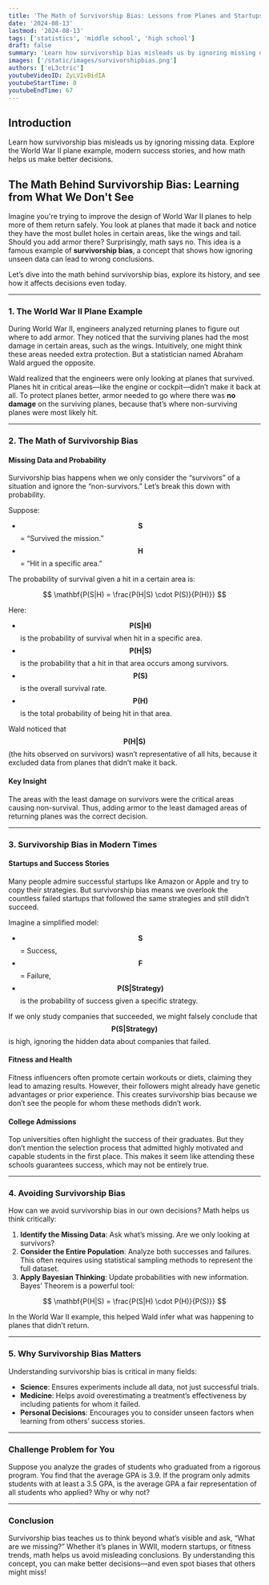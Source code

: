 ```yaml
---
title: 'The Math of Survivorship Bias: Lessons from Planes and Startups'
date: '2024-08-13'
lastmod: '2024-08-13'
tags: ['statistics', 'middle school', 'high school']
draft: false
summary: 'Learn how survivorship bias misleads us by ignoring missing data. Explore the World War II plane example, modern success stories, and how math helps us make better decisions.'
images: ['/static/images/survivorshipbias.png']
authors: ['eL3ctric']
youtubeVideoID: ZyLVIvBidIA
youtubeStartTime: 0
youtubeEndTime: 67
---
```


## Introduction

Learn how survivorship bias misleads us by ignoring missing data. Explore the World War II plane example, modern success stories, and how math helps us make better decisions.

<TOCInline toc={props.toc} exclude="Introduction" />

## The Math Behind Survivorship Bias: Learning from What We Don't See

Imagine you're trying to improve the design of World War II planes to help more of them return safely. You look at planes that made it back and notice they have the most bullet holes in certain areas, like the wings and tail. Should you add armor there? Surprisingly, math says no. This idea is a famous example of **survivorship bias**, a concept that shows how ignoring unseen data can lead to wrong conclusions.

Let’s dive into the math behind survivorship bias, explore its history, and see how it affects decisions even today.

---

### **1. The World War II Plane Example**

During World War II, engineers analyzed returning planes to figure out where to add armor. They noticed that the surviving planes had the most damage in certain areas, such as the wings. Intuitively, one might think these areas needed extra protection. But a statistician named Abraham Wald argued the opposite.

Wald realized that the engineers were only looking at planes that survived. Planes hit in critical areas—like the engine or cockpit—didn’t make it back at all. To protect planes better, armor needed to go where there was **no damage** on the surviving planes, because that’s where non-surviving planes were most likely hit.

---

### **2. The Math of Survivorship Bias**

#### **Missing Data and Probability**

Survivorship bias happens when we only consider the “survivors” of a situation and ignore the “non-survivors.” Let’s break this down with probability.

Suppose:

- $$\mathbf{S}$$ = “Survived the mission.”
- $$\mathbf{H}$$ = “Hit in a specific area.”

The probability of survival given a hit in a certain area is:

$$
\mathbf{P(S|H) = \frac{P(H|S) \cdot P(S)}{P(H)}}
$$

Here:

- $$\mathbf{P(S|H)}$$ is the probability of survival when hit in a specific area.
- $$\mathbf{P(H|S)}$$ is the probability that a hit in that area occurs among survivors.
- $$\mathbf{P(S)}$$ is the overall survival rate.
- $$\mathbf{P(H)}$$ is the total probability of being hit in that area.

Wald noticed that $$\mathbf{P(H|S)}$$ (the hits observed on survivors) wasn’t representative of all hits, because it excluded data from planes that didn’t make it back.

#### **Key Insight**

The areas with the least damage on survivors were the critical areas causing non-survival. Thus, adding armor to the least damaged areas of returning planes was the correct decision.

---

### **3. Survivorship Bias in Modern Times**

#### **Startups and Success Stories**

Many people admire successful startups like Amazon or Apple and try to copy their strategies. But survivorship bias means we overlook the countless failed startups that followed the same strategies and still didn’t succeed.

Imagine a simplified model:

- $$\mathbf{S}$$ = Success,
- $$\mathbf{F}$$ = Failure,
- $$\mathbf{P(S|Strategy)}$$ is the probability of success given a specific strategy.

If we only study companies that succeeded, we might falsely conclude that $$\mathbf{P(S|Strategy)}$$ is high, ignoring the hidden data about companies that failed.

#### **Fitness and Health**

Fitness influencers often promote certain workouts or diets, claiming they lead to amazing results. However, their followers might already have genetic advantages or prior experience. This creates survivorship bias because we don’t see the people for whom these methods didn’t work.

#### **College Admissions**

Top universities often highlight the success of their graduates. But they don’t mention the selection process that admitted highly motivated and capable students in the first place. This makes it seem like attending these schools guarantees success, which may not be entirely true.

---

### **4. Avoiding Survivorship Bias**

How can we avoid survivorship bias in our own decisions? Math helps us think critically:

1. **Identify the Missing Data**: Ask what’s missing. Are we only looking at survivors?
2. **Consider the Entire Population**: Analyze both successes and failures. This often requires using statistical sampling methods to represent the full dataset.
3. **Apply Bayesian Thinking**: Update probabilities with new information. Bayes’ Theorem is a powerful tool:

$$
\mathbf{P(H|S) = \frac{P(S|H) \cdot P(H)}{P(S)}}
$$

In the World War II example, this helped Wald infer what was happening to planes that didn’t return.

---

### **5. Why Survivorship Bias Matters**

Understanding survivorship bias is critical in many fields:

- **Science**: Ensures experiments include all data, not just successful trials.
- **Medicine**: Helps avoid overestimating a treatment’s effectiveness by including patients for whom it failed.
- **Personal Decisions**: Encourages you to consider unseen factors when learning from others’ success stories.

---

### **Challenge Problem for You**

Suppose you analyze the grades of students who graduated from a rigorous program. You find that the average GPA is 3.9. If the program only admits students with at least a 3.5 GPA, is the average GPA a fair representation of all students who applied? Why or why not?

---

### **Conclusion**

Survivorship bias teaches us to think beyond what’s visible and ask, “What are we missing?” Whether it’s planes in WWII, modern startups, or fitness trends, math helps us avoid misleading conclusions. By understanding this concept, you can make better decisions—and even spot biases that others might miss!
